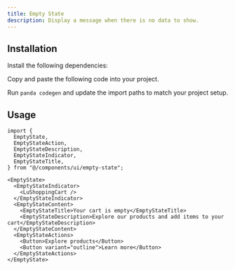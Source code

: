 ```yaml
---
title: Empty State
description: Display a message when there is no data to show.
---
```


<ComponentPreview name="empty-state-demo" />

## Installation

<Steps>

<Step>Install the following dependencies:</Step>

<PackageInstaller name="@radix-ui/react-slot" />

<Step>Copy and paste the following code into your project.</Step>

<ComponentSource name="empty-state.ts" type="slot-recipe" />

<ComponentSource name="empty-state.tsx" type="component" />

<Step>Run `panda codegen` and update the import paths to match your project setup.</Step>

</Steps>

## Usage

```tsx
import {
  EmptyState,
  EmptyStateAction,
  EmptyStateDescription,
  EmptyStateIndicator,
  EmptyStateTitle,
} from "@/components/ui/empty-state";
```

```tsx
<EmptyState>
  <EmptyStateIndicator>
    <LuShoppingCart />
  </EmptyStateIndicator>
  <EmptyStateContent>
    <EmptyStateTitle>Your cart is empty</EmptyStateTitle>
    <EmptyStateDescription>Explore our products and add items to your cart</EmptyStateDescription>
  </EmptyStateContent>
  <EmptyStateActions>
    <Button>Explore products</Button>
    <Button variant="outline">Learn more</Button>
  </EmptyStateActions>
</EmptyState>
```
